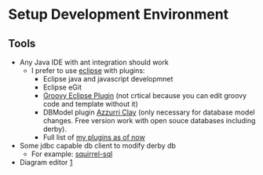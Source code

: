 = Setup Development Environment =

== Tools ==

* Any Java IDE with ant integration should work
** I prefer to use [http://eclipse.org eclipse] with plugins:
*** Eclipse java and javascript developmnet
*** Eclipse eGit
*** [http://groovy.codehaus.org/Install+Groovy-Eclipse+Plugin Groovy Eclipse Plugin] (not crtical because you can edit groovy code and template without it)
***  DBModel plugin [http://www.azzurri.jp/ Azzurri Clay]  (only necessary for database model changes. Free version work with open souce databases including derby).
*** Full list of [[MyEclipsePlugins|my plugins as of now]]
* Some jdbc capable db client to modify derby db
** For example: [http://squirrel-sql.sourceforge.net/ squirrel-sql]
* Diagram editor [https://live.gnome.org/Dia]
